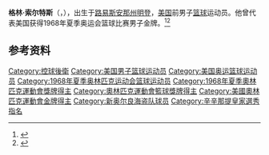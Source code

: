 {{NoteTA|G1=Sports}}
'''格林·索尔特斯'''（{{lang-en|Glynn Saulters}}，{{bd|1945年|2月10日||}}），出生于[[路易斯安那州|路易斯安那州]][[明登_(路易斯安那州)|明登]]，[[美国|美国]]前男子[[篮球|篮球]]运动员。他曾代表美国获得1968年夏季奥运会篮球比赛男子金牌。<ref>{{Cite web|title=Glynn SAULTERS|url=https://www.olympic.org/glynn-saulters|accessdate=2021-04-08|work=International Olympic Committee}}</ref><ref>{{cite web|url=https://www.olympedia.org/athletes/7061|title=Glynn Saulters|work=Olympedia|accessdate=2021-04-09|archive-date=2021-09-17|archive-url=https://web.archive.org/web/20210917072556/https://www.olympedia.org/athletes/7061|dead-url=no}}</ref>

== 参考资料 ==
{{reflist}}

{{1968年夏季奥运会美国男子篮球阵容}}

{{Authority control}}
{{DEFAULTSORT:Saulters, Glynn}}
[[Category:控球後衛|Category:控球後衛]]
[[Category:美国男子篮球运动员|Category:美国男子篮球运动员]]
[[Category:美国奥运篮球运动员|Category:美国奥运篮球运动员]]
[[Category:1968年夏季奥林匹克运动会篮球运动员|Category:1968年夏季奥林匹克运动会篮球运动员]]
[[Category:1968年夏季奧林匹克運動會獎牌得主|Category:1968年夏季奧林匹克運動會獎牌得主]]
[[Category:奧林匹克運動會籃球獎牌得主|Category:奧林匹克運動會籃球獎牌得主]]
[[Category:美國奧林匹克運動會金牌得主|Category:美國奧林匹克運動會金牌得主]]
[[Category:新奥尔良海盗队球员|Category:新奥尔良海盗队球员]]
[[Category:辛辛那提皇家選秀指名|Category:辛辛那提皇家選秀指名]]
